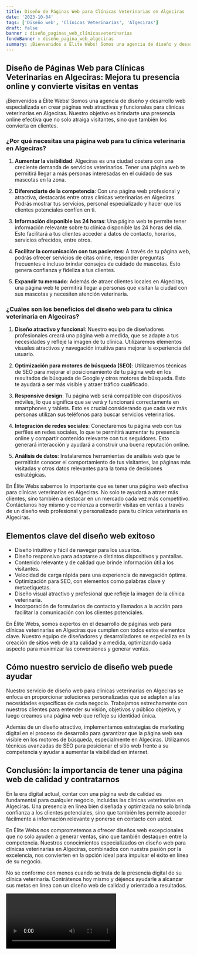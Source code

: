 ```yaml
---
title: Diseño de Páginas Web para Clínicas Veterinarias en Algeciras
date: '2023-10-04'
tags: ['Diseño web', 'Clínicas Veterinarias', 'Algeciras']
draft: false
banner : diseño_paginas_web_clínicasveterinarias
fondoBanner : diseño_pagina_web_algeciras
summary: ¡Bienvenidos a Élite Webs! Somos una agencia de diseño y desarrollo web especializada en crear páginas web atractivas y funcionales para clínicas veterinarias en Algeciras. Nuestro objetivo es brindarte una presencia online efectiva que no solo atraiga visitantes, sino que también los convierta en clientes.
---
```


## **Diseño de Páginas Web para Clínicas Veterinarias en Algeciras: Mejora tu presencia online y convierte visitas en ventas**

¡Bienvenidos a Élite Webs! Somos una agencia de diseño y desarrollo web especializada en crear páginas web atractivas y funcionales para clínicas veterinarias en Algeciras. Nuestro objetivo es brindarte una presencia online efectiva que no solo atraiga visitantes, sino que también los convierta en clientes.

### **¿Por qué necesitas una página web para tu clínica veterinaria en Algeciras?**

1. **Aumentar la visibilidad**: Algeciras es una ciudad costera con una creciente demanda de servicios veterinarios. Tener una página web te permitirá llegar a más personas interesadas en el cuidado de sus mascotas en la zona.

2. **Diferenciarte de la competencia**: Con una página web profesional y atractiva, destacarás entre otras clínicas veterinarias en Algeciras. Podrás mostrar tus servicios, personal especializado y hacer que los clientes potenciales confíen en ti.

3. **Información disponible las 24 horas**: Una página web te permite tener información relevante sobre tu clínica disponible las 24 horas del día. Esto facilitará a tus clientes acceder a datos de contacto, horarios, servicios ofrecidos, entre otros.

4. **Facilitar la comunicación con tus pacientes**: A través de tu página web, podrás ofrecer servicios de citas online, responder preguntas frecuentes e incluso brindar consejos de cuidado de mascotas. Esto genera confianza y fideliza a tus clientes.

5. **Expandir tu mercado**: Además de atraer clientes locales en Algeciras, una página web te permitirá llegar a personas que visitan la ciudad con sus mascotas y necesiten atención veterinaria.

### **¿Cuáles son los beneficios del diseño web para tu clínica veterinaria en Algeciras?**

1. **Diseño atractivo y funcional**: Nuestro equipo de diseñadores profesionales creará una página web a medida, que se adapte a tus necesidades y refleje la imagen de tu clínica. Utilizaremos elementos visuales atractivos y navegación intuitiva para mejorar la experiencia del usuario.

2. **Optimización para motores de búsqueda (SEO)**: Utilizaremos técnicas de SEO para mejorar el posicionamiento de tu página web en los resultados de búsqueda de Google y otros motores de búsqueda. Esto te ayudará a ser más visible y atraer tráfico cualificado.

3. **Responsive design**: Tu página web será compatible con dispositivos móviles, lo que significa que se verá y funcionará correctamente en smartphones y tablets. Esto es crucial considerando que cada vez más personas utilizan sus teléfonos para buscar servicios veterinarios.

4. **Integración de redes sociales**: Conectaremos tu página web con tus perfiles en redes sociales, lo que te permitirá aumentar tu presencia online y compartir contenido relevante con tus seguidores. Esto generará interacción y ayudará a construir una buena reputación online.

5. **Análisis de datos**: Instalaremos herramientas de análisis web que te permitirán conocer el comportamiento de tus visitantes, las páginas más visitadas y otros datos relevantes para la toma de decisiones estratégicas.

En Élite Webs sabemos lo importante que es tener una página web efectiva para clínicas veterinarias en Algeciras. No solo te ayudará a atraer más clientes, sino también a destacar en un mercado cada vez más competitivo. Contáctanos hoy mismo y comienza a convertir visitas en ventas a través de un diseño web profesional y personalizado para tu clínica veterinaria en Algeciras.

<GifSeo />

<Cta />

## Elementos clave del diseño web exitoso

- Diseño intuitivo y fácil de navegar para los usuarios.
- Diseño responsivo para adaptarse a distintos dispositivos y pantallas.
- Contenido relevante y de calidad que brinde información útil a los visitantes.
- Velocidad de carga rápida para una experiencia de navegación óptima.
- Optimización para SEO, con elementos como palabras clave y metaetiquetas.
- Diseño visual atractivo y profesional que refleje la imagen de la clínica veterinaria.
- Incorporación de formularios de contacto y llamados a la acción para facilitar la comunicación con los clientes potenciales.

En Élite Webs, somos expertos en el desarrollo de páginas web para clínicas veterinarias en Algeciras que cumplen con todos estos elementos clave. Nuestro equipo de diseñadores y desarrolladores se especializa en la creación de sitios web de alta calidad y a medida, optimizando cada aspecto para maximizar las conversiones y generar ventas.

## Cómo nuestro servicio de diseño web puede ayudar

Nuestro servicio de diseño web para clínicas veterinarias en Algeciras se enfoca en proporcionar soluciones personalizadas que se adapten a las necesidades específicas de cada negocio. Trabajamos estrechamente con nuestros clientes para entender su visión, objetivos y público objetivo, y luego creamos una página web que refleje su identidad única.

Además de un diseño atractivo, implementamos estrategias de marketing digital en el proceso de desarrollo para garantizar que la página web sea visible en los motores de búsqueda, especialmente en Algeciras. Utilizamos técnicas avanzadas de SEO para posicionar el sitio web frente a su competencia y ayudar a aumentar la visibilidad en internet.

## Conclusión: la importancia de tener una página web de calidad y contratarnos

En la era digital actual, contar con una página web de calidad es fundamental para cualquier negocio, incluidas las clínicas veterinarias en Algeciras. Una presencia en línea bien diseñada y optimizada no solo brinda confianza a los clientes potenciales, sino que también les permite acceder fácilmente a información relevante y ponerse en contacto con usted.

En Élite Webs nos comprometemos a ofrecer diseños web excepcionales que no solo ayuden a generar ventas, sino que también destaquen entre la competencia. Nuestros conocimientos especializados en diseño web para clínicas veterinarias en Algeciras, combinados con nuestra pasión por la excelencia, nos convierten en la opción ideal para impulsar el éxito en línea de su negocio.

No se conforme con menos cuando se trata de la presencia digital de su clínica veterinaria. Contrátenos hoy mismo y déjenos ayudarle a alcanzar sus metas en línea con un diseño web de calidad y orientado a resultados.

<Video />

<CtaBot job='Clínicas Veterinarias' city='Algeciras'/>

<Gmaps query='Algeciras+españa+maps' />